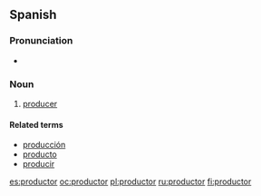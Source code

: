 ==Spanish==

===Pronunciation===
* {{IPA|/pɾoðuk'to̞ɾ/}}

===Noun===
{{es-noun-mf|f=productora|mpl=productores|fpl=productoras}}

# [[producer]]

====Related terms====
*[[producción]]
*[[producto]]
*[[producir]]

[[es:productor]]
[[oc:productor]]
[[pl:productor]]
[[ru:productor]]
[[fi:productor]]